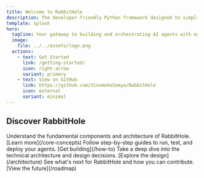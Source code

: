 ```yaml
---
title: Welcome to RabbitHole
description: The developer-friendly Python framework designed to simplify the creation and orchestration of AI agents.
template: splash
hero:
  tagline: Your gateway to building and orchestrating AI agents with ease. Dive into the developer-friendly Python framework that simplifies A2A communication.
  image:
    file: ../../assets/logo.png
  actions:
    - text: Get Started
      link: /getting-started/
      icon: right-arrow
      variant: primary
    - text: View on GitHub
      link: https://github.com/VinsmokeSomya/RabbitHole
      icon: external
      variant: minimal
---
```



## Discover RabbitHole

<CardGrid stagger>
	<Card title="Core Concepts" icon="open-book">
		Understand the fundamental components and architecture of RabbitHole.
        [Learn more](/core-concepts)
	</Card>
	<Card title="How-To Guides" icon="puzzle">
		Follow step-by-step guides to run, test, and deploy your agents.
        [Get building](/how-to)
	</Card>
	<Card title="Architecture" icon="setting">
		Take a deep dive into the technical architecture and design decisions.
        [Explore the design](/architecture)
	</Card>
	<Card title="Roadmap" icon="rocket">
		See what's next for RabbitHole and how you can contribute.
        [View the future](/roadmap)
	</Card>
</CardGrid>
